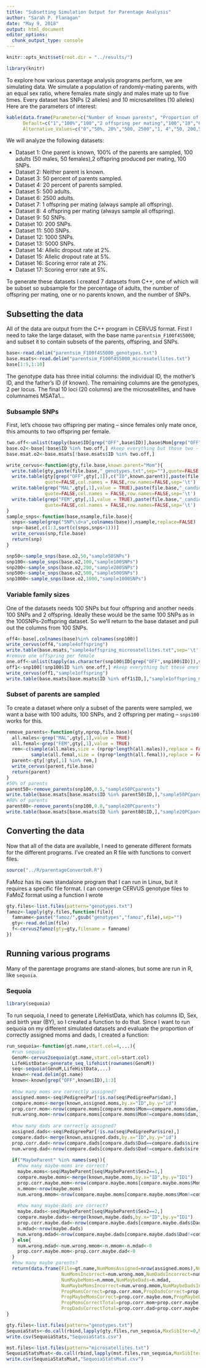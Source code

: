```yaml
---
title: "Subsetting Simulation Output for Parentage Analysis"
author: "Sarah P. Flanagan"
date: "May 9, 2018"
output: html_document
editor_options: 
  chunk_output_type: console
---
```


```r
knitr::opts_knit$set(root.dir = "../results/")
```
```r
library(knitr)
```

To explore how various parentage analysis programs perform, we are simulating data. We simulate a population of randomly-mating parents, with an equal sex ratio, where females mate singly and males mate up to five times. Every dataset has SNPs (2 alleles) and 10 microsatellites (10 alleles) Here are the parameters of interest:

```r
kable(data.frame(Parameter=c("Number of known parents", "Proportion of candidate parents sampled", "Number of adults","Family size","Number of SNPs","Number of microsatellites","SNP allelic dropout rate", "SNP scoring error rate"),
      Default=c("1","100%","100","2 offspring per mating","100","10","0%","0%"), 
      Alternative_Values=c("0","50%, 20%","500, 2500","1, 4","50, 200,500, 1000, 5000","-","2%, 5%","2%, 5%")),row.names = FALSE)
```

We will analyze the following datasets:

* Dataset 1: One parent is known, 100% of the parents are sampled, 100 adults (50 males, 50 females),2 offspring produced per mating, 100 SNPs.
* Dataset 2:  Neither parent is known.
* Dataset 3:  50 percent of parents sampled.
* Dataset 4:  20 percent of parents sampled.
* Dataset 5:  500 adults.
* Dataset 6:  2500 adults.
* Dataset 7:  1 offspring per mating (always sample all offspring).
* Dataset 8:  4 offspring per mating (always sample all offspring).
* Dataset 9:  50 SNPs.
* Dataset 10: 200 SNPs.
* Dataset 11: 500 SNPs.
* Dataset 12: 1000 SNPs.
* Dataset 13: 5000 SNPs.
* Dataset 14: Allelic dropout rate at 2%.
* Dataset 15: Allelic dropout rate at 5%.
* Dataset 16: Scoring error rate at 2%.
* Dataset 17: Scoring error rate at 5%. 

To generate these datasets I created 7 datasets from C++, one of which will be subset so subsample for the percentage of adults, the number of offspring per mating, one or no parents known, and the number of SNPs.

## Subsetting the data

All of the data are output from the C++ program in CERVUS format. First I need to take the large dataset, with the base name `parentsim_F100f4S5000`, and subset it to contain subsets of the parents, offspring, and SNPs.

```r
base<-read.delim("parentsim_F100f4S5000_genotypes.txt")
base.msats<-read.delim("parentsim_F100f4S5000_microsatellites.txt")
base[1:5,1:10]
```

The genotype data has three initial columns: the individual ID, the mother's ID, and the father's ID (if known). The remaining columns are the genotypes, 2 per locus. The final 10 loci (20 columns) are the microsatellites, and have columnames MSATa1...

### Subsample SNPs

First, let's choose two offspring per mating -- since females only mate once, this amounts to two offspring per female.

```r
two.off<-unlist(tapply(base$ID[grep("OFF",base$ID)],base$Mom[grep("OFF",base$ID)],sample,size=2,replace=FALSE))
base.o2<-base[!base$ID %in% two.off,] #keep everything but those two -- leaves two per female
base.msat.o2<-base.msats[!base.msats$ID %in% two.off,]
```

```r
write_cervus<-function(gty,file.base,known.parent="Mom"){
  write.table(gty,paste(file.base,"_genotypes.txt",sep=""),quote=FALSE,col.names = TRUE,row.names=FALSE,sep='\t')
  write.table(gty[grep("OFF",gty[,1]),c("ID",known.parent)],paste(file.base,"_offspring.txt",sep=""),
              quote=FALSE,col.names = FALSE,row.names=FALSE,sep='\t')
  write.table(grep("MAL",gty[,1],value = TRUE),paste(file.base,"_candidate_fathers.txt",sep=""),
              quote=FALSE,col.names = FALSE,row.names=FALSE,sep='\t')
  write.table(grep("FEM",gty[,1],value = TRUE),paste(file.base,"_candidate_mothers.txt",sep=""),
              quote=FALSE,col.names = FALSE,row.names=FALSE,sep='\t')
}
sample_snps<-function(base,nsample,file.base){
  snps<-sample(grep("SNP\\d+a",colnames(base)),nsample,replace=FALSE)
  snp<-base[,c(1:3,sort(c(snps,snps+1)))]
  write_cervus(snp,file.base)
  return(snp)
}

snp50<-sample_snps(base.o2,50,"sample50SNPs")
snp100<-sample_snps(base.o2,100,"sample100SNPs") 
snp200<-sample_snps(base.o2,200,"sample200SNPs")
snp500<-sample_snps(base.o2,500,"sample500SNPs")
snp1000<-sample_snps(base.o2,1000,"sample1000SNPs")

```

### Variable family sizes

One of the datasets needs 100 SNPs but four offspring and another needs 100 SNPs and 2 offspring. Ideally these would be the same 100 SNPs as in the 100SNPs-2offspring dataset. So we'll return to the base dataset and pull out the columns from 100 SNPs.

```r
off4<-base[,colnames(base)%in% colnames(snp100)]
write_cervus(off4,"sample4offspring")
write.table(base.msats,"sample4offspring_microsatellites.txt",sep='\t',col.names=TRUE,row.names=FALSE,quote=FALSE)
#remove one offspring per female
one.off<-unlist(tapply(as.character(snp100$ID[grep("OFF",snp100$ID)]),snp100$Mom[grep("OFF",snp100$ID)],sample,size=1,replace=FALSE))
off1<-snp100[!snp100$ID %in% one.off,] #keep everything but these ones -- leaves one per female
write_cervus(off1,"sample1offspring")
write.table(base.msats[base.msats$ID %in% off1$ID,],"sample1offspring_microsatellites.txt",sep='\t',col.names=TRUE,row.names=FALSE,quote=FALSE)
```


### Subset of parents are sampled

To create a dataset where only a subset of the parents were sampled, we want a base with 100 adults, 100 SNPs, and 2 offspring per mating -- `snps100` works for this.

```r

remove_parents<-function(gty,nprop,file.base){
  all.males<-grep("MAL",gty[,1],value = TRUE)
  all.femal<-grep("FEM",gty[,1],value = TRUE)
  rem<-c(sample(all.males,size = (nprop*length(all.males)),replace = FALSE),
         sample(all.femal,size = (nprop*length(all.femal)),replace = FALSE))
  parent<-gty[!gty[,1] %in% rem,]
  write_cervus(parent,file.base)
  return(parent)
}
#50% of parents
parent50<-remove_parents(snp100,0.5,"sample50PCparents")
write.table(base.msats[base.msats$ID %in% parent50$ID,],"sample50PCparents_microsatellites.txt",sep='\t',col.names=TRUE,row.names=FALSE,quote=FALSE)
#80% of parents
parent80<-remove_parents(snp100,0.8,"sample20PCparents")
write.table(base.msats[base.msats$ID %in% parent80$ID,],"sample20PCparents_microsatellites.txt",sep='\t',col.names=TRUE,row.names=FALSE,quote=FALSE)
```



## Converting the data

Now that all of the data are available, I need to generate different formats for the different programs. I've created an R file with functions to convert files.

```r
source("../R/parentageConverteR.R")
```

FaMoz has its own standalone program that I can run in Linux, but it requires a specific file format. I can converge CERVUS genotype files to FaMoZ format using a function I wrote

```r
gty.files<-list.files(pattern="genotypes.txt")
famoz<-lapply(gty.files,function(file){
  famname<-paste("famoz/",gsub("genotypes","famoz",file),sep="")
  gty<-read.delim(file)
  f<-cervus2famoz(gty=gty,filename = famname)
})
```


## Running various programs

Many of the parentage programs are stand-alones, but some are run in R, like `sequoia`.

### Sequoia

```r
library(sequoia)
```

To run sequoia, I need to generate LifeHistData, which has columns ID, Sex, and birth year (BY), so I created a function to do that. Since I want to run sequoia on my different simulated datasets and evaluate the proportion of correctly assigned moms and dads, I created a function:

```r
run_sequoia<-function(gt.name,start.col=4,...){
  #run sequoia
  GenoM<-cervus2sequoia(gt.name,start.col=start.col)
  LifeHistData<-generate_seq_lifehist(rownames(GenoM))
  seq<-sequoia(GenoM,LifeHistData,...)
  known<-read.delim(gt.name)
  known<-known[grep("OFF",known$ID),1:3]
  
  #how many moms are correctly assigned?
  assigned.moms<-seq$PedigreePar[!is.na(seq$PedigreePar$dam),]
  compare.moms<-merge(known,assigned.moms,by.x="ID",by.y="id")
  prop.corr.mom<-nrow(compare.moms[compare.moms$Mom==compare.moms$dam,])/nrow(known)
  num.wrong.mom<-nrow(compare.moms[compare.moms$Mom!=compare.moms$dam,])
  
  #how many dads are correctly assigned?
  assigned.dads<-seq$PedigreePar[!is.na(seq$PedigreePar$sire),]
  compare.dads<-merge(known,assigned.dads,by.x="ID",by.y="id")
  prop.corr.dad<-nrow(compare.dads[compare.dads$Dad==compare.dads$sire,])/nrow(known)
  num.wrong.dad<-nrow(compare.dads[compare.dads$Dad!=compare.dads$sire,])
  
  if("MaybeParent" %in% names(seq)){
    #how many maybe-moms are correct?
    maybe.moms<-seq$MaybeParent[seq$MaybeParent$Sex2==1,]
    compare.maybe.moms<-merge(known,maybe.moms,by.x="ID",by.y="ID1")
    prop.corr.maybe.mom<-nrow(compare.maybe.moms[compare.maybe.moms$Mom==compare.maybe.moms$ID2,])/nrow(known)
    n.mmom<-nrow(maybe.moms)
    num.wrong.mmom<-nrow(compare.maybe.moms[compare.maybe.moms$Mom!=compare.maybe.moms$ID2,])
    
    #how many maybe-dads are correct?
    maybe.dads<-seq$MaybeParent[seq$MaybeParent$Sex2==2,]
    compare.maybe.dads<-merge(known,maybe.dads,by.x="ID",by.y="ID1")
    prop.corr.maybe.dad<-nrow(compare.maybe.dads[compare.maybe.dads$Dad==compare.maybe.dads$ID2,])/nrow(known)
    n.mdad<-nrow(maybe.dads)
    num.wrong.mdad<-nrow(compare.maybe.dads[compare.maybe.dads$Dad!=compare.maybe.dads$ID2,])
  } else{
    num.wrong.mdad<-num.wrong.mmom<-n.mmom<-n.mdad<-0
    prop.corr.maybe.mom<-prop.corr.maybe.dad<-0
  }
  #how many maybe parents?
  return(data.frame(File=gt.name,NumMomsAssigned=nrow(assigned.moms),NumDadsAssigned=nrow(assigned.dads),
                    NumMomsIncorrect=num.wrong.mom,NumDadsIncorrect=num.wrong.dad,
                    NumMaybeMoms=n.mmom,NumMaybeDads=n.mdad,
                    NumMaybeMomsIncorrect=num.wrong.mmom,NumMaybeDadsIncorrect=num.wrong.mdad,
                    PropMomsCorrect=prop.corr.mom,PropDadsCorrect=prop.corr.dad,
                    PropMaybeMomsCorrect=prop.corr.maybe.mom,PropMaybeDadsCorrect=prop.corr.maybe.dad,
                    PropMomsCorrectTotal=prop.corr.mom+prop.corr.maybe.mom,
                    PropDadsCorrectTotal=prop.corr.dad+prop.corr.maybe.dad))
}

gty.files<-list.files(pattern="genotypes.txt")
SequoiaStats<-do.call(rbind,lapply(gty.files,run_sequoia,MaxSibIter=0,MaxSibshipSize = 200))
write.csv(SequoiaStats,"SequoiaStats.csv")

mst.files<-list.files(pattern="microsatellites.txt")
SequoiaStatsMsat<-do.call(rbind,lapply(mst.files,run_sequoia,MaxSibIter=0,MaxSibshipSize = 200))
write.csv(SequoiaStatsMsat,"SequoiaStatsMsat.csv")
```


